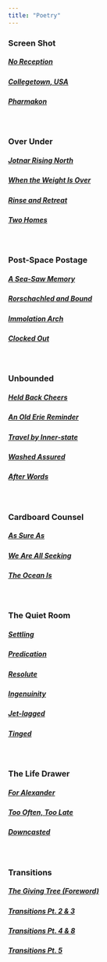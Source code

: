 ```yaml
---
title: "Poetry"
---
```


### Screen Shot

##### [**No Reception**](no-reception.html)

##### [**Collegetown, USA**](collegetown,-usa.html)

##### [**Pharmakon**](pharmakon.html)

<br>

### Over Under

##### [**Jotnar Rising North**](jotnar-rising-north.html)

##### [**When the Weight Is Over**](when-the-weight-is-over.html)

##### [**Rinse and Retreat**](rinse-and-retreat.html)

##### [**Two Homes**](two-homes.html)

<br>

### Post-Space Postage

##### [**A Sea-Saw Memory**](a-sea-saw-memory.html)

##### [**Rorschachled and Bound**](rorschachled-and-bound.html)

##### [**Immolation Arch**](immolation-arch.html)

##### [**Clocked Out**](clocked-out.html)

<br>

### Unbounded

##### [**Held Back Cheers**](held-back-cheers.html)

##### [**An Old Erie Reminder**](an-old-erie-reminder.html)

##### [**Travel by Inner-state**](travel-by-inner-state.html)

##### [**Washed Assured**](washed-assured.html)

##### [**After Words**](after-words.html)

<br>

### Cardboard Counsel

##### [**As Sure As**](as-sure-as.html)

##### [**We Are All Seeking**](we-are-all-seeking.html)

##### [**The Ocean Is**](the-ocean-is.html)

<br>

### The Quiet Room

##### [**Settling**](settling.html)

##### [**Predication**](predication.html)

##### [**Resolute**](resolute.html)

##### [**Ingenuinity**](ingenuinity.html)

##### [**Jet-lagged**](jet-lagged.html)

##### [**Tinged**](tinged.html)

<br>

### The Life Drawer

##### [**For Alexander**](for-alexander.html)

##### [**Too Often, Too Late**](too-often-too-late.html)

##### [**Downcasted**](downcasted.html)

<br>

### Transitions

##### [**The Giving Tree (Foreword)**](the-giving-tree-foreword.html)

##### [**Transitions Pt. 2 & 3**](transitions-pt-2-and-3.html)

##### [**Transitions Pt. 4 & 8**](transitions-pt-4-and-8.html)

##### [**Transitions Pt. 5**](transitions-pt-5.html)

<br>
